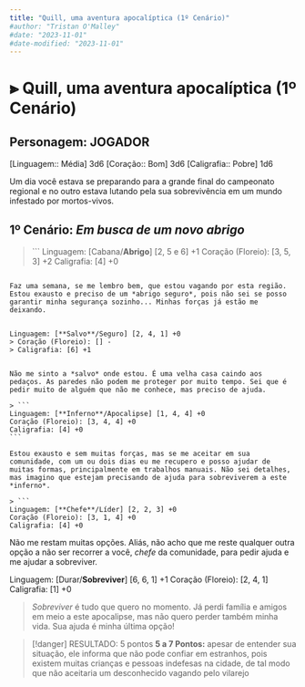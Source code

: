 ```yaml
---
title: "Quill, uma aventura apocalíptica (1º Cenário)"
#author: "Tristan O'Malley"
#date: "2023-11-01"
#date-modified: "2023-11-01"
---
```


<!-- ![](thumbnail.jpg) -->


# ⫸ Quill, uma aventura apocalíptica (1º Cenário)



## Personagem: JOGADOR

[Linguagem:: Média] 3d6
[Coração:: Bom] 3d6
[Caligrafia:: Pobre] 1d6

[Habilidade:: Inspiração]: +1d6 em testes de Linguagem.

[Regra:: -1d6 em Testes de Caligrafia]: Você está muito cansado e já não consegue mais raciocinar direito.

Um dia você estava se preparando para a grande final do campeonato regional e no outro estava lutando pela sua sobrevivência em um mundo infestado por mortos-vivos.


## 1º Cenário: *Em busca de um novo abrigo*

> ```
Linguagem: [Cabana/**Abrigo**] [2, 5 e 6] +1
Coração (Floreio): [3, 5, 3] +2
Caligrafia: [4] +0
````

Faz uma semana, se me lembro bem, que estou vagando por esta região. Estou exausto e preciso de um *abrigo seguro*, pois não sei se posso garantir minha segurança sozinho... Minhas forças já estão me deixando.


Linguagem: [**Salvo**/Seguro] [2, 4, 1] +0
> Coração (Floreio): [] -
> Caligrafia: [6] +1


Não me sinto a *salvo* onde estou. É uma velha casa caindo aos pedaços. As paredes não podem me proteger por muito tempo. Sei que é pedir muito de alguém que não me conhece, mas preciso de ajuda. 

> ```
Linguagem: [**Inferno**/Apocalipse] [1, 4, 4] +0
Coração (Floreio): [3, 4, 4] +0
Caligrafia: [4] +0
```

Estou exausto e sem muitas forças, mas se me aceitar em sua comunidade, com um ou dois dias eu me recupero e posso ajudar de muitas formas, principalmente em trabalhos manuais. Não sei detalhes, mas imagino que estejam precisando de ajuda para sobreviverem a este *inferno*.

> ```
Linguagem: [**Chefe**/Líder] [2, 2, 3] +0
Coração (Floreio): [3, 1, 4] +0
Caligrafia: [4] +0
````
Não me restam muitas opções. Aliás, não acho que me reste qualquer outra opção a não ser recorrer a você, *chefe* da comunidade, para pedir ajuda e me ajudar a sobreviver.

Linguagem: [Durar/**Sobreviver**] [6, 6, 1] +1
Coração (Floreio): [2, 4, 1]
Caligrafia: [1] +0

> *Sobreviver* é tudo que quero no momento. Já perdi família e amigos em meio a este apocalipse, mas não quero perder também minha vida. Sua ajuda é minha última opção!


> [!danger] RESULTADO: 5 pontos
> **5 a 7 Pontos:** apesar de entender sua situação, ele informa que não pode confiar em estranhos, pois existem muitas crianças e pessoas indefesas na cidade, de tal modo que não aceitaria um desconhecido vagando pelo vilarejo



